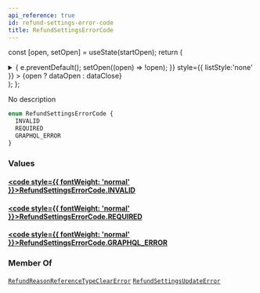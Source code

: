 ```yaml
---
api_reference: true
id: refund-settings-error-code
title: RefundSettingsErrorCode
---
```






const [open, setOpen] = useState(startOpen);
return (
<details {...(open ? { open: true } : {})} className="details" style={{ border:'none', boxShadow:'none', background:'var(--ifm-background-color)' }}>
<summary
onClick={(e) => {
e.preventDefault();
setOpen((open) => !open);
}}
style={{ listStyle:'none' }} >
{open ? dataOpen : dataClose}
</summary>
{open && children}
</details>
);
};

No description

```graphql
enum RefundSettingsErrorCode {
  INVALID
  REQUIRED
  GRAPHQL_ERROR
}
```

### Values

#### [<code style={{ fontWeight: 'normal' }}>RefundSettingsErrorCode.<b>INVALID</b></code>](#)

#### [<code style={{ fontWeight: 'normal' }}>RefundSettingsErrorCode.<b>REQUIRED</b></code>](#)

#### [<code style={{ fontWeight: 'normal' }}>RefundSettingsErrorCode.<b>GRAPHQL_ERROR</b></code>](#)

### Member Of

[`RefundReasonReferenceTypeClearError`](../../../api-reference/shop/objects/refund-reason-reference-type-clear-error.mdx) <Badge class="badge badge--secondary" text="object"/><Bullet />[`RefundSettingsUpdateError`](../../../api-reference/shop/objects/refund-settings-update-error.mdx) <Badge class="badge badge--secondary" text="object"/>
